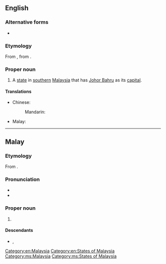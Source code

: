 ==English==
{{wikipedia}}

===Alternative forms===
* {{l|en|Johore}}

===Etymology===
From {{der|en|ms|Johor}}, from {{der|en|ar|جَوْهَر}}.

===Proper noun===
{{en-proper noun}}

# A [[state]] in [[southern]] [[Malaysia]] that has [[Johor Bahru]] as its [[capital]].

====Translations====
{{trans-top|state in Malaysia}}
* Chinese:
*: Mandarin: {{t+|cmn|柔佛|tr=Róufó}}
{{trans-mid}}
* Malay: {{t|ms|Johor}}
{{trans-bottom}}

[[Category:en:Malaysia]]
[[Category:en:States of Malaysia]]

----

==Malay==
{{wikipedia|lang=ms}}

===Etymology===
From {{etyl|ar|ms}} {{m|ar|جَوْهَر}}.

===Pronunciation===
* {{IPA|/d͡ʒoho(r)/|lang=ms}}
* {{rhymes|oho(r)|ho(r)|o(r)|lang=ms}}

===Proper noun===
{{head|ms|proper noun}}

# {{l|en|Johor}} {{qualifier|state in Malaysia}}

====Descendants====
* {{desc|bor=1|en|Johor}}, {{l|en|Johore}}

[[Category:ms:Malaysia]]
[[Category:ms:States of Malaysia]]